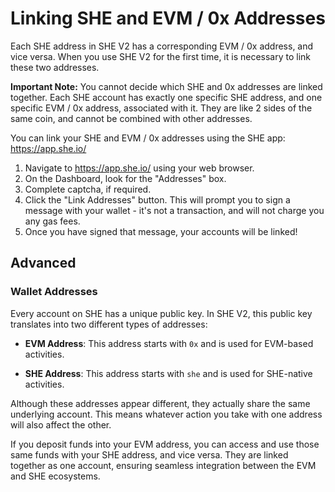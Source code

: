 
# Linking SHE and EVM / 0x Addresses

Each SHE address in SHE V2 has a corresponding EVM / 0x address, and vice versa.
When you use SHE V2 for the first time, it is necessary to link these two
addresses.

<Callout type="warning">**Important Note:** You cannot decide which SHE and 0x addresses are linked together. Each SHE account has exactly one specific SHE address, and one specific EVM / 0x address, associated with it. They are like 2 sides of the same coin, and cannot be combined with other addresses.</Callout>

You can link your SHE and EVM / 0x addresses using the SHE app:
https://app.she.io/

1. Navigate to https://app.she.io/ using your web browser.
2. On the Dashboard, look for the "Addresses" box.
3. Complete captcha, if required.
4. Click the "Link Addresses" button.
   <ImageWithCaption img={linkAddressesImage} alt="Link addresses button" />
   This will prompt you to sign a message with your wallet - it's not a transaction, and will not charge you any gas fees.
   <ImageWithCaption img={signMessageImage} alt="Sign message" />
5. Once you have signed that message, your accounts will be linked!
   <ImageWithCaption img={linkSuccessImage} alt="Linking successful" />

## Advanced

### Wallet Addresses

Every account on SHE has a unique public key. In SHE V2, this public key
translates into two different types of addresses:

- **EVM Address**: This address starts with `0x` and is used for EVM-based
  activities.

- **SHE Address**: This address starts with `she` and is used for SHE-native
  activities.

<ImageWithCaption img={addressTranslationImage} alt="Address derivation" />

Although these addresses appear different, they actually share the same
underlying account. This means whatever action you take with one address will
also affect the other.

If you deposit funds into your EVM address, you can access and use those same
funds with your SHE address, and vice versa. They are linked together as one
account, ensuring seamless integration between the EVM and SHE ecosystems.

